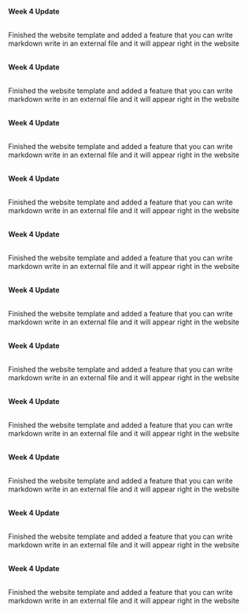 
**Week 4 Update**

\
Finished the website template and added a feature that you can write markdown write in an external file and it will appear right in the website

<PlantUmlDiagram plantUmlCode="A -> B: Hello" title="Diagram" />

\
**Week 4 Update**

\
Finished the website template and added a feature that you can write markdown write in an external file and it will appear right in the website

\
**Week 4 Update**

\
Finished the website template and added a feature that you can write markdown write in an external file and it will appear right in the website

\
**Week 4 Update**

\
Finished the website template and added a feature that you can write markdown write in an external file and it will appear right in the website

\
**Week 4 Update**

\
Finished the website template and added a feature that you can write markdown write in an external file and it will appear right in the website

\
**Week 4 Update**

\
Finished the website template and added a feature that you can write markdown write in an external file and it will appear right in the website

\
**Week 4 Update**

\
Finished the website template and added a feature that you can write markdown write in an external file and it will appear right in the website

\
**Week 4 Update**

\
Finished the website template and added a feature that you can write markdown write in an external file and it will appear right in the website

\
**Week 4 Update**

\
Finished the website template and added a feature that you can write markdown write in an external file and it will appear right in the website

\
**Week 4 Update**

\
Finished the website template and added a feature that you can write markdown write in an external file and it will appear right in the website

\
**Week 4 Update**

\
Finished the website template and added a feature that you can write markdown write in an external file and it will appear right in the website
